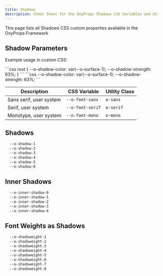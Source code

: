 ```yaml
---
title: Shadows
description: Cheat Sheet for the OxyProps Shadows CSS Variables and Utility Classes.
---
```


This page lists all Shadows CSS custom properties available in the OxyProps Framework

## Shadow Parameters

Example usage in custom CSS:

<Tabs>
	<TabItem label="bricks">
		```css
        root {
            --o-shadow-color: var(--o-surface-1);
            --o-shadow-strength: 63%;
        }
        ```
	</TabItem>
	<TabItem label="oxygen">
    ```css
    --o-shadow-color: var(--o-surface-1);
    --o-shadow-strength: 63%;
    ```
    </TabItem>
</Tabs>

| Description             | CSS Variable                                                                | Utility Class                                            |
| ----------------------- | --------------------------------------------------------------------------- | -------------------------------------------------------- |
| Sans serif, user system | <ClipboardCopy value="var(--o-font-sans)">`--o-font-sans`</ClipboardCopy>   | <ClipboardCopy value="o-sans">`o-sans`</ClipboardCopy>   |
| Serif, user system      | <ClipboardCopy value="var(--o-font-serif)">`--o-font-serif`</ClipboardCopy> | <ClipboardCopy value="o-serif">`o-serif`</ClipboardCopy> |
| Monotype, user system   | <ClipboardCopy value="var(--o-font-mono)">`--o-font-mono`</ClipboardCopy>   | <ClipboardCopy value="o-mono">`o-mono`</ClipboardCopy>   |

## Shadows

```css
  --o-shadow-1
  --o-shadow-2
  --o-shadow-3
  --o-shadow-4
  --o-shadow-5
  --o-shadow-6
```

## Inner Shadows

```css
  --o-inner-shadow-0
  --o-inner-shadow-1
  --o-inner-shadow-2
  --o-inner-shadow-3
  --o-inner-shadow-4
```

## Font Weights as Shadows

```css
  --o-shadoweight-1
  --o-shadoweight-2
  --o-shadoweight-3
  --o-shadoweight-4
  --o-shadoweight-5
  --o-shadoweight-6
  --o-shadoweight-7
  --o-shadoweight-8
```
